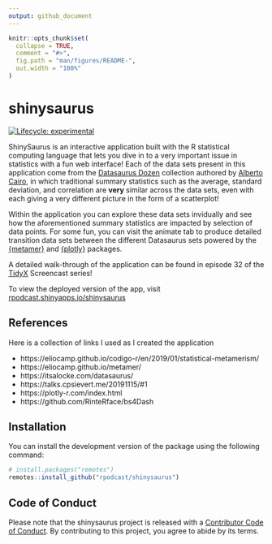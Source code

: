 ```yaml
---
output: github_document
---
```


<!-- README.md is generated from README.Rmd. Please edit that file -->

```r
knitr::opts_chunk$set(
  collapse = TRUE,
  comment = "#>",
  fig.path = "man/figures/README-",
  out.width = "100%"
)
```

# shinysaurus

<!-- badges: start -->
[![Lifecycle: experimental](https://img.shields.io/badge/lifecycle-experimental-orange.svg)](https://www.tidyverse.org/lifecycle/#experimental)
<!-- badges: end -->

ShinySaurus is an interactive application built with the R statistical computing language that lets you dive in to a very important issue in statistics with a fun web interface!  Each of the data sets present in this application come from the [Datasaurus Dozen](http://www.thefunctionalart.com/2016/08/download-datasaurus-never-trust-summary.html) collection authored by [Alberto Cairo](http://albertocairo.com), in which traditional summary statistics such as the average, standard deviation, and correlation are __very__ similar across the data sets, even with each giving a very different picture in the form of a scatterplot!

Within the application you can explore these data sets invidually and see how the aforementioned summary statistics are impacted by selection of data points. For some fun, you can visit the animate tab to produce detailed transition data sets between the different Datasaurus sets powered by the [{metamer}](https://eliocamp.github.io/metamer/) and [{plotly}](https://plotly-r.com/) packages.

A detailed walk-through of the application can be found in episode 32 of the [TidyX](https://www.youtube.com/watch?v=c7dZqyhd4a4) Screencast series!

To view the deployed version of the app, visit [rpodcast.shinyapps.io/shinysaurus](https://rpodcast.shinyapps.io/shinysaurus)

## References

Here is a collection of links I used as I created the application

* https://eliocamp.github.io/codigo-r/en/2019/01/statistical-metamerism/
* https://eliocamp.github.io/metamer/
* https://itsalocke.com/datasaurus/
* https://talks.cpsievert.me/20191115/#1
* https://plotly-r.com/index.html
* https://github.com/RinteRface/bs4Dash

## Installation

You can install the development version of the package using the following command:

``` r
# install.packages("remotes")
remotes::install_github("rpodcast/shinysaurus")
```


## Code of Conduct
  
Please note that the shinysaurus project is released with a [Contributor Code of Conduct](https://contributor-covenant.org/version/2/0/CODE_OF_CONDUCT.html). By contributing to this project, you agree to abide by its terms.
